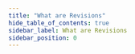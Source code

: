 ```yaml
---
title: "What are Revisions"
hide_table_of_contents: true
sidebar_label: What are Revisions
sidebar_position: 0
---
```





<LanguageSwitcher supportedLanguages={supportedLanguages} />

<LanguageContent language="csharp">
   <WhatAreRevisionsCsharp />
</LanguageContent>

<LanguageContent language="java">
   <WhatAreRevisionsJava />
</LanguageContent>

<LanguageContent language="nodejs">
   <WhatAreRevisionsNodejs />
</LanguageContent>


<!---
### Revisions
- [Loading](../../../client-api/session/revisions/loading)
- [Revisions in Data Subscriptions](../../../client-api/data-subscriptions/advanced-topics/subscription-with-revisioning)

### Server
- [Revisions](../../../server/extensions/revisions)


-->